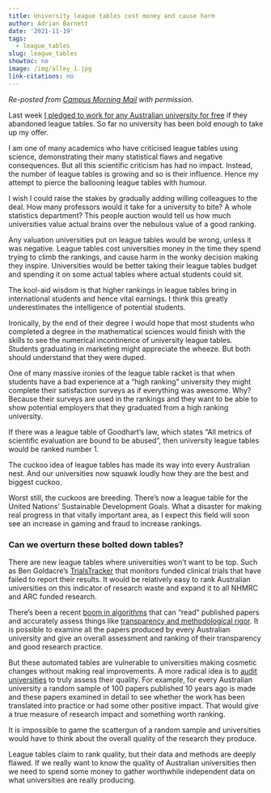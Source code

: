 ```yaml
---
title: University league tables cost money and cause harm
author: Adrian Barnett
date: '2021-11-19'
tags:
  - league_tables
slug: league_tables
showtoc: no
image: /img/alley_1.jpg
link-citations: no
---
```


_Re-posted from [Campus Morning Mail](https://campusmorningmail.com.au/news/league-tables-cost-money-and-cause-harm/) with permission._

Last week [I pledged to work for any Australian university for free](https://twitter.com/aidybarnett/status/1458297944692572160) if they abandoned league tables. So far no university has been bold enough to take up my offer.

I am one of many academics who have criticised league tables using science, demonstrating their many statistical flaws and negative consequences. But all this scientific criticism has had no impact. Instead, the number of league tables is growing and so is their influence. Hence my attempt to pierce the ballooning league tables with humour. 

I wish I could raise the stakes by gradually adding willing colleagues to the deal. How many professors would it take for a university to bite? A whole statistics department? This people auction would tell us how much universities value actual brains over the nebulous value of a good ranking.

Any valuation universities put on league tables would be wrong, unless it was negative. League tables cost universities money in the time they spend trying to climb the rankings, and cause harm in the wonky decision making they inspire. Universities would be better taking their league tables budget and spending it on some actual tables where actual students could sit.

The kool-aid wisdom is that higher rankings in league tables bring in international students and hence vital earnings. I think this greatly underestimates the intelligence of potential students. 

Ironically, by the end of their degree I would hope that most students who completed a degree in the mathematical sciences would finish with the skills to see the numerical incontinence of university league tables. Students graduating in marketing might appreciate the wheeze. But both should understand that they were duped. 

One of many massive ironies of the league table racket is that when students have a bad experience at a “high ranking” university they might complete their satisfaction surveys as if everything was awesome. Why? Because their surveys are used in the rankings and they want to be able to show potential employers that they graduated from a high ranking university. 

If there was a league table of Goodhart’s law, which states “All metrics of scientific evaluation are bound to be abused”, then university league tables would be ranked number 1. 

The cuckoo idea of league tables has made its way into every Australian nest. And our universities now squawk loudly how they are the best and biggest cuckoo.

Worst still, the cuckoos are breeding. There's now a league table for the United Nations’ Sustainable Development Goals. What a disaster for making real progress in that vitally important area, as I expect this field will soon see an increase in gaming and fraud to increase rankings. 

### Can we overturn these bolted down tables?

There are new league tables where universities won’t want to be top. Such as Ben Goldacre’s [TrialsTracker](https://eu.trialstracker.net/) that monitors funded clinical trials that have failed to report their results. It would be relatively easy to rank Australian universities on this indicator of research waste and expand it to all NHMRC and ARC funded research.

There’s been a recent [boom in algorithms](https://www.sciencedirect.com/science/article/pii/S2589004220308907) that can “read” published papers and accurately assess things like [transparency and methodological rigor](https://journals.plos.org/plosbiology/article?id=10.1371/journal.pbio.3001107). It is possible to examine all the papers produced by every Australian university and give an overall assessment and ranking of their transparency and good research practice.

But these automated tables are vulnerable to universities making cosmetic changes without making real improvements. A more radical idea is to [audit universities](https://journals.plos.org/plosone/article?id=10.1371/journal.pone.0195613) to truly assess their quality. For example, for every Australian university a random sample of 100 papers published 10 years ago is made and these papers examined in detail to see whether the work has been translated into practice or had some other positive impact. That would give a true measure of research impact and something worth ranking. 

It is impossible to game the scattergun of a random sample and universities would have to think about the overall quality of the research they produce. 

League tables claim to rank quality, but their data and methods are deeply flawed. If we really want to know the quality of Australian universities then we need to spend some money to gather worthwhile independent data on what universities are really producing. 
